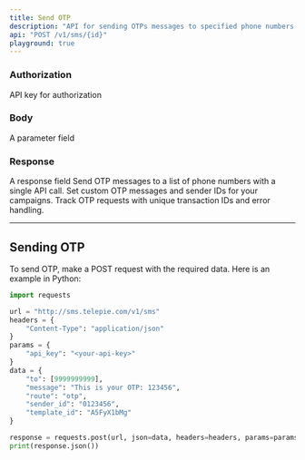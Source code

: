 ```yaml
---
title: Send OTP
description: "API for sending OTPs messages to specified phone numbers."
api: "POST /v1/sms/{id}"
playground: true
---
```


### Authorization

<ResponseField name="api_key" type="string" required>
  API key for authorization
</ResponseField>

### Body

<ParamField path="id" type="string">
  A parameter field
</ParamField>

### Response

<ResponseField name="response" type="string" required>
  A response field
</ResponseField>

<CardGroup cols={2}>
  <Card
    title="Send OTP to multiple numbers"
    icon="check"
    iconType="duotone"
    color="green"
  >
    Send OTP messages to a list of phone numbers with a single API call.
  </Card>
  <Card
    title="Customizable message content"
    icon="check"
    iconType="duotone"
    color="green"
  >
    Set custom OTP messages and sender IDs for your campaigns.
  </Card>
  <Card
    title="Real-time transaction tracking"
    icon="check"
    iconType="duotone"
    color="green"
  >
    Track OTP requests with unique transaction IDs and error handling.
  </Card>
</CardGroup>

---

## Sending OTP

To send OTP, make a POST request with the required data. Here is an example in Python:

```python
import requests

url = "http://sms.telepie.com/v1/sms"
headers = {
    "Content-Type": "application/json"
}
params = {
    "api_key": "<your-api-key>"
}
data = {
    "to": [9999999999],
    "message": "This is your OTP: 123456",
    "route": "otp",
    "sender_id": "0123456",
    "template_id": "A5FyX1bMg"
}

response = requests.post(url, json=data, headers=headers, params=params)
print(response.json())
```

